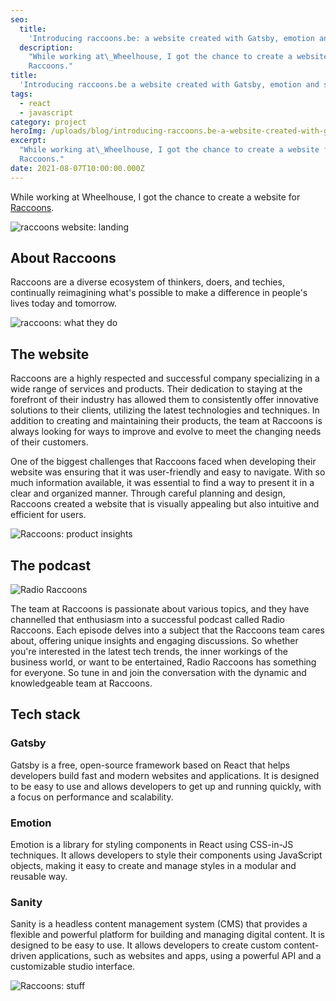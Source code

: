 ```yaml
---
seo:
  title:
    'Introducing raccoons.be: a website created with Gatsby, emotion and sanity'
  description:
    "While working at\_Wheelhouse, I got the chance to create a website for
    Raccoons."
title:
  'Introducing raccoons.be a website created with Gatsby, emotion and sanity'
tags:
  - react
  - javascript
category: project
heroImg: /uploads/blog/introducing-raccoons.be-a-website-created-with-gatsby-emotion-and-sanity/Daren_plastic_raccoons_solid_background_Pixar_style_3d_render_b7faa502-39b5-49a5-b387-d579665f7693_ij125s.png
excerpt:
  "While working at\_Wheelhouse, I got the chance to create a website for
  Raccoons."
date: 2021-08-07T10:00:00.000Z
---
```


While working at Wheelhouse, I got the chance to create a website for
[Raccoons](https://www.raccoons.be/ 'raccoons').

![raccoons website: landing](/uploads/blog/introducing-raccoons.be-a-website-created-with-gatsby-emotion-and-sanity/raccoons-1_ezhprp.png 'raccoons website: landing')

## About Raccoons

Raccoons are a diverse ecosystem of thinkers, doers, and techies, continually
reimagining what's possible to make a difference in people's lives today and
tomorrow.

![raccoons: what they do](/uploads/blog/introducing-raccoons.be-a-website-created-with-gatsby-emotion-and-sanity/raccoons-2_vg4zkt.png 'raccoons: what they do')

## The website

Raccoons are a highly respected and successful company specializing in a wide
range of services and products. Their dedication to staying at the forefront of
their industry has allowed them to consistently offer innovative solutions to
their clients, utilizing the latest technologies and techniques. In addition to
creating and maintaining their products, the team at Raccoons is always looking
for ways to improve and evolve to meet the changing needs of their customers.

One of the biggest challenges that Raccoons faced when developing their website
was ensuring that it was user-friendly and easy to navigate. With so much
information available, it was essential to find a way to present it in a clear
and organized manner. Through careful planning and design, Raccoons created a
website that is visually appealing but also intuitive and efficient for users.

![Raccoons: product insights](/uploads/blog/introducing-raccoons.be-a-website-created-with-gatsby-emotion-and-sanity/raccoons-3_xxtms4.png 'Raccoons: product insights')

## The podcast

![Radio Raccoons](/uploads/blog/introducing-raccoons.be-a-website-created-with-gatsby-emotion-and-sanity/raccoons-5_qft0xk.png 'Radio Raccoons')

The team at Raccoons is passionate about various topics, and they have
channelled that enthusiasm into a successful podcast called Radio Raccoons. Each
episode delves into a subject that the Raccoons team cares about, offering
unique insights and engaging discussions. So whether you're interested in the
latest tech trends, the inner workings of the business world, or want to be
entertained, Radio Raccoons has something for everyone. So tune in and join the
conversation with the dynamic and knowledgeable team at Raccoons.

## Tech stack

### Gatsby

Gatsby is a free, open-source framework based on React that helps developers
build fast and modern websites and applications. It is designed to be easy to
use and allows developers to get up and running quickly, with a focus on
performance and scalability.

### Emotion

Emotion is a library for styling components in React using CSS-in-JS techniques.
It allows developers to style their components using JavaScript objects, making
it easy to create and manage styles in a modular and reusable way.

### Sanity

Sanity is a headless content management system (CMS) that provides a flexible
and powerful platform for building and managing digital content. It is designed
to be easy to use. It allows developers to create custom content-driven
applications, such as websites and apps, using a powerful API and a customizable
studio interface.

![Raccoons: stuff](/uploads/blog/introducing-raccoons.be-a-website-created-with-gatsby-emotion-and-sanity/raccoons-4_an1hcn.png 'Raccoons: stuff')
